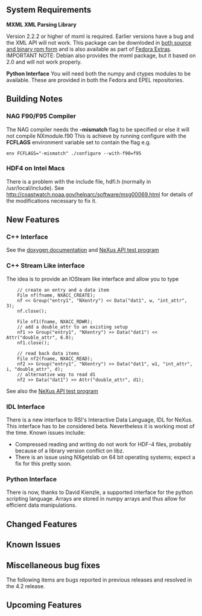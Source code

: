 ==System Requirements==
'''MXML XML Parsing Library'''

Version 2.2.2 or higher of mxml is required. Earlier versions have a bug and the XML API will not work. This package can be downloded in [http://www.easysw.com/~mike/mxml/software.php both source and binary rpm form] and is also available as part of [http://fedoraproject.org/wiki/Extras/UsingExtras Fedora Extras]. IMPORTANT NOTE: Debian also provides the mxml package, but it based on 2.0 and will not work properly.



'''Python Interface'''
You will need both the numpy and ctypes modules to be available.  These are provided in both the Fedora and EPEL repositories.

==Building Notes==
===NAG F90/F95 Compiler===
The NAG compiler needs the '''-mismatch''' flag to be specified or else it will not compile NXmodule.f90 This is achieve by running configure with the '''FCFLAGS''' environment variable set to contain the flag e.g.
<pre>
env FCFLAGS="-mismatch" ./configure --with-f90=f95
</pre>
===HDF4 on Intel Macs===
There is a problem with the include file, hdfi.h (normally in /usr/local/include).  See http://coastwatch.noaa.gov/helparc/software/msg00069.html for details of the modifications necessary to fix it.

==New Features==
===C++ Interface===
See the [http://download.nexusformat.org/doxygen/html/classNeXus_1_1File.html doxygen documentation] and
[http://svn.nexusformat.org/code/branches/4.2/test/napi_test_cpp.cxx NeXus API test program]

===C++ Stream Like interface===
The idea is to provide an IOSteam like interface and allow you to type 
<pre>
    // create an entry and a data item
    File nf(fname, NXACC_CREATE);
    nf << Group("entry1", "NXentry") << Data("dat1", w, "int_attr", 3);
    nf.close();

    File nf1(fname, NXACC_RDWR);
    // add a double_attr to an existing setup
    nf1 >> Group("entry1", "NXentry") >> Data("dat1") << Attr("double_attr", 6.0);
    nf1.close();

    // read back data items
    File nf2(fname, NXACC_READ);
    nf2 >> Group("entry1", "NXentry") >> Data("dat1", w1, "int_attr", i, "double_attr", d);
    // alternative way to read d1
    nf2 >> Data("dat1") >> Attr("double_attr", d1);
</pre>
See also the [http://svn.nexusformat.org/code/branches/4.2/test/napi_test_cpp.cxx NeXus API test program]

===IDL Interface===
There is a new interface to RSI's Interactive Data Language, IDL for NeXus. This 
interface has to be considered beta. Nevertheless it is working most of the time. 
Known issues include:
* Compressed reading and writing do not work for HDF-4 files, probably because of a library version conflict on libz. 
* There is an issue using NXgetslab on 64 bit operating systems; expect a fix for this pretty soon.

===Python Interface===
There is now, thanks to David Kienzle, a supported interface for the python scripting language. Arrays are stored in numpy arrays and thus allow for efficient data manipulations.

==Changed Features==

==Known Issues==

==Miscellaneous bug fixes==
The following items are bugs reported in previous releases and resolved in
the 4.2 release.

==Upcoming Features==